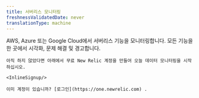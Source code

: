 ```yaml
---
title: 서버리스 모니터링
freshnessValidatedDate: never
translationType: machine
---
```


<LandingPageHero>
  <HeroContent>
    AWS, Azure 또는 Google Cloud에서 서버리스 기능을 모니터링합니다. 모든 기능을 한 곳에서 시각화, 문제 해결 및 경고합니다.

    아직 하지 않았다면 아래에서 무료 New Relic 계정을 만들어 오늘 데이터 모니터링을 시작하십시오.

    <InlineSignup/>

    이미 계정이 있습니까? [로그인](https://one.newrelic.com) .
  </HeroContent>
</LandingPageHero>

<LandingPageTileGrid>
  <LandingPageTile
    title="AWS Lambda"
    href="/docs/serverless-function-monitoring/aws-lambda-monitoring/get-started/monitoring-aws-lambda-serverless-monitoring"
    icon="logo-aws"
  />

  <LandingPageTile
    title="Azure Functions"
    href="/docs/integrations/microsoft-azure-integrations/azure-integrations-list/azure-functions-monitoring-integration"
    icon="logo-azure"
  />

  <LandingPageTile
    title="Google Cloud Functions"
    href="/docs/integrations/google-cloud-platform-integrations/gcp-integrations-list/google-cloud-functions-monitoring-integration"
    icon="logo-gcloud"
  />
</LandingPageTileGrid>